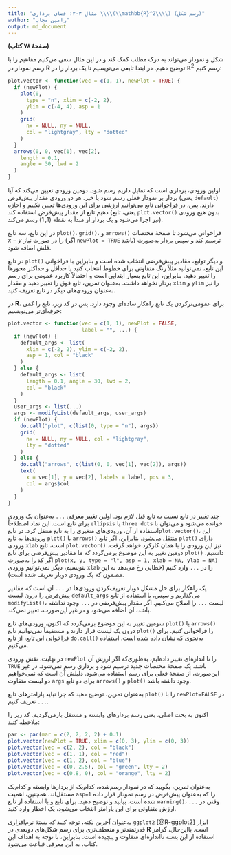 ```yaml
---
title: "مثال ۳-۲: فضای برداری \\\\(\\mathbb{R}^2\\\\) (رسم شکل)"
author: "رامین مجاب"
output: md_document
---
```


**(صفحهٔ ۷۸ کتاب)**

شکل و نمودار می‌تواند به درک مطلب کمک کند و در این مثال سعی می‌کنیم مفاهیم را با رسم نمودار در **R** توضیح دهیم. در ابتدا تابعی می‌نویسیم تا یک بردار را در $\mathbb{R}^2$ رسم کنیم:
```r
plot.vector <- function(vec = c(1, 1), newPlot = TRUE) {
  if (newPlot) {
    plot(0,
      type = "n", xlim = c(-2, 2),
      ylim = c(-4, 4), asp = 1
    )
    grid(
      nx = NULL, ny = NULL,
      col = "lightgray", lty = "dotted"
    )
  }
  arrows(0, 0, vec[1], vec[2],
    length = 0.1,
    angle = 30, lwd = 2
  )
}
```
اولین ورودی، برداری است که تمایل داریم رسم شود. دومین ورودی تعیین می‌کند که آیا بردار بر نمودار فعلی رسم شود یا خیر. هر دو  ورودی  مقدار پیش‌فرض (یعنی `default`) دارند. پس، در فراخوانی تابع می‌توانیم ارزشی برای این ورودی‌ها تعیین نکنیم و اجازه دهیم تابع از مقدار پیش‌فرض استفاده کند (یعنی، تابع `plot.vector()` بدون هیچ ورودی نیز اجرا می‌شود و یک بردار از مبدأ به نقطه $(1,1)$ رسم می‌کند).

در این تابع، سه تابع `plot()`، `grid()`، و `arrows()` فراخوانی می‌شود تا صفحهٔ مختصات $x-y$  را در صورت نیاز (اگر `newPlot = TRUE` باشد) ترسیم کند و سپس بردار به‌صورت فلش اضافه شود. 

در تابع `plot()` و دیگر توابع، مقادیر پیش‌فرضی انتخاب شده است و بنابراین با فراخوانی این تابع، نمی‌توانید مثلاً رنگ متفاوتی برای خطوط انتخاب کنید یا حداقل و حداکثر محورها را تغییر دهید. بنابراین، این تابع بسیار ابتدایی است و احتمالاً کاربرد عمومی برای رسم بردار نخواهد داشت. 
به‌عنوان تمرین، تابع فوق را تغییر دهید و مقدار `xlim` و `ylim` را نیز به‌عنوان   ورودی‌های دیگر در تابع تعریف کنید.

در **R**، برای عمومی‌ترکردن یک تابع راهکار ساده‌ای وجود دارد. پس در کد زیر، تابع را کمی حرفه‌ای‌تر می‌نویسیم:
```r
plot.vector <- function(vec = c(1, 1), newPlot = FALSE,
                        label = "", ...) {
  if (newPlot) {
    default_args <- list(
      xlim = c(-2, 2), ylim = c(-2, 2),
      asp = 1, col = "black"
    )
  } else {
    default_args <- list(
      length = 0.1, angle = 30, lwd = 2,
      col = "black"
    )
  }
  user_args <- list(...)
  args <- modifyList(default_args, user_args)
  if (newPlot) {
    do.call("plot", c(list(0, type = "n"), args))
    grid(
      nx = NULL, ny = NULL, col = "lightgray",
      lty = "dotted"
    )
  } else {
    do.call("arrows", c(list(0, 0, vec[1], vec[2]), args))
    text(
      x = vec[1], y = vec[2], labels = label, pos = 3,
      col = args$col
    )
  }
}
```
چند تغییر در تابع نسبت به تابع قبل لازم بود. اولین تغییر معرفی `...` به‌عنوان یک ورودی برای تابع است. این نماد اصطلاحاً `ellipsis` یا `three dots` خوانده می‌شود و می‌توان با استفاده از آن، ورودی‌های متغیری را به تابع منتقل کرد. در تابع`plot.vector()`، این ورودی‌ها به تابع `plot()` یا `arrows()` منتقل می‌شود. بنابراین، اگر تابع `plot()` دارای ورودی `xlab` است، تابع `plot.vector()` نیز این ورودی را با همان کارکرد خواهد گرفت. دومین تغییر به این موضوع برمی‌گردد که ما مقادیر پیش‌فرضی برای تابع `plot()` داشتیم. اگر کد را به‌صورت `plot(x, y, type = "l", asp = 1, xlab = NA, ylab = NA)` بنویسیم، دیگر نمی‌توانیم ورودی `xlab` را در `...` وارد کنیم (خطایی رخ می‌دهد به این مضمون که یک ورودی دوبار تعریف شده است). 

یک راهکار برای حل مشکل دوبار تعریف‌کردن ورودی‌ها در `...` آن است که مقادیر پیش‌فرض را درون لیست `default_args` می‌گذاریم و سپس، با استفاده از تابع `modifyList()`، لیست `...` را اصلاح می‌کنیم. اگر مقدار پیش‌فرضی در `...` وجود نداشته باشد، آن اضافه می‌شود و در غیر این‌صورت،  تغییر نمی‌کند. 

سومین تغییر به این موضوع برمی‌گردد که اکنون، ورودی‌های تابع `plot()` یا `arrows()` درون یک لیست قرار دارند و مستقیماً نمی‌توانیم تابع `plot()` را فراخوانی کنیم. برای فراخوانی این تابع، از تابع `do.call()` به‌نحوی که نشان داده شده است، استفاده می‌کنیم. 

در نهایت، نقش ورودی `newPlot` را تا اندازه‌ای تغییر داده‌ایم، به‌طوری‌که اگر ارزش آن `TRUE` باشد، یک صفحهٔ مختصات جدید ترسیم شود و برداری رسم نمی‌شود. در غیر این‌صورت، از  صفحهٔ فعلی برای رسم استفاده می‌شود. دلیلش آن است که نمی‌خواهیم دو لیست متفاوت `args` برای دو  تابع `arrows()` و `plot()` وجود داشته باشد. 

به‌عنوان تمرین،  توضیح دهید که چرا نباید پارامترهای تابع `plot()` را با `newPlot=FALSE`  در `...` تعریف کنیم.

اکنون به بحث اصلی، یعنی رسم بردارهای وابسته و مستقل بازمی‌گردیم. کد زیر را ملاحظه کنید:

```r
par <- par(mar = c(2, 2, 2, 2) + 0.1)
plot.vector(newPlot = TRUE, xlim = c(0, 3), ylim = c(0, 3))
plot.vector(vec = c(2, 2), col = "black")
plot.vector(vec = c(1, 1), col = "red")
plot.vector(vec = c(1, 2), col = "blue")
plot.vector(vec = c(0, 2.5), col = "green", lty = 2)
plot.vector(vec = c(0.8, 0), col = "orange", lty = 2)
```
به‌عنوان تمرین، بگویید که در نمودار رسم‌شده، کدام‌یک از بردارها وابسته و کدام‌یک مستقل‌اند. همچنین، اهمیت `asp=1` را که به‌عنوان پیش‌فرض در رسم نمودار قرار داده شده است، بیابید و توضیح دهید.  برای تابع و با استفاده از تابع `warning()`، وقتی در `...` ارزش متفاوتی برای این پارامتر انتخاب می‌شود، یک اخطار وارد کنید.

به‌عنوان آخرین نکته، توجه کنید که   بستهٔ نرم‌افزاری `ggplot2` <span dir="ltr">[@R-ggplot2]</span> ابزار قدرتمندتر و منعطف‌تری برای رسم شکل‌های دوبعدی در **R** است. بااین‌حال، گرامر استفاده از این بسته تااندازه‌ای متفاوت و پیچیده است. بنابراین، با توجه به اهداف این کتاب، ‌به این معرفی قناعت می‌شود.

